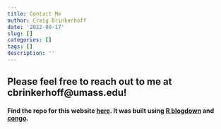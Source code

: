 ```yaml
---
title: Contact Me
author: Craig Brinkerhoff
date: '2022-09-17'
slug: []
categories: []
tags: []
description: ''
---
```

## Please feel free to reach out to me at cbrinkerhoff@umass.edu!

#### Find the repo for this website [here](https://github.com/craigbrinkerhoff/craigbrinkerhoff.github.io). It was built using <a href="https://github.com/rstudio/blogdown" target="_blank">R blogdown</a> and <a href="https://github.com/jpanther/congo" target="_blank">congo</a>.